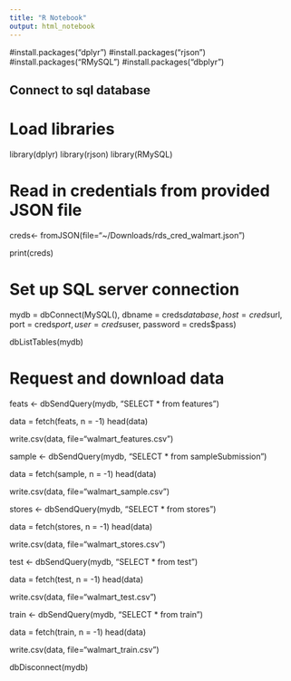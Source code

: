 ```yaml
---
title: "R Notebook"
output: html_notebook
---
```


#install.packages("dplyr")
#install.packages("rjson")
#install.packages("RMySQL")
#install.packages("dbplyr")


## Connect to sql database
# Load libraries
library(dplyr)
library(rjson)
library(RMySQL)

# Read in credentials from provided JSON file

creds<- fromJSON(file="~/Downloads/rds_cred_walmart.json")

print(creds)

# Set up SQL server connection

mydb = dbConnect(MySQL(), dbname = creds$database, host = creds$url, port = creds$port, user = creds$user, password = creds$pass)

dbListTables(mydb)

# Request and download data

feats <- dbSendQuery(mydb, "SELECT * from features")

data = fetch(feats, n = -1)
head(data)

write.csv(data, file="walmart_features.csv")

sample <- dbSendQuery(mydb, "SELECT * from sampleSubmission")

data = fetch(sample, n = -1)
head(data)

write.csv(data, file="walmart_sample.csv")

stores <- dbSendQuery(mydb, "SELECT * from stores")

data = fetch(stores, n = -1)
head(data)

write.csv(data, file="walmart_stores.csv")

test <- dbSendQuery(mydb, "SELECT * from test")

data = fetch(test, n = -1)
head(data)

write.csv(data, file="walmart_test.csv")

train <- dbSendQuery(mydb, "SELECT * from train")

data = fetch(train, n = -1)
head(data)

write.csv(data, file="walmart_train.csv")


dbDisconnect(mydb)

